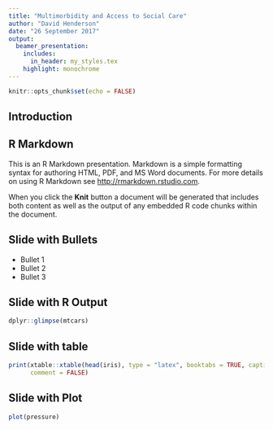 ```yaml
---
title: "Multimorbidity and Access to Social Care"
author: "David Henderson"
date: "26 September 2017"
output:
  beamer_presentation:
    includes:
      in_header: my_styles.tex
    highlight: monochrome
---
```


```r
knitr::opts_chunk$set(echo = FALSE)
```

## Introduction

\begin{wideitemize}
\item<1->  item 1
\item<2-> item 2
\item<3->  item 3
\end{wideitemize}


## R Markdown

This is an R Markdown presentation. Markdown is a simple formatting syntax for authoring HTML, PDF, and MS Word documents. For more details on using R Markdown see <http://rmarkdown.rstudio.com>.

When you click the **Knit** button a document will be generated that includes both content as well as the output of any embedded R code chunks within the document.

## Slide with Bullets

- Bullet 1
- Bullet 2
- Bullet 3

## Slide with R Output

```r
dplyr::glimpse(mtcars)
```

## Slide with table

```r
print(xtable::xtable(head(iris), type = "latex", booktabs = TRUE, caption = "Sample Table"),
      comment = FALSE)
```

## Slide with Plot

```r
plot(pressure)
```